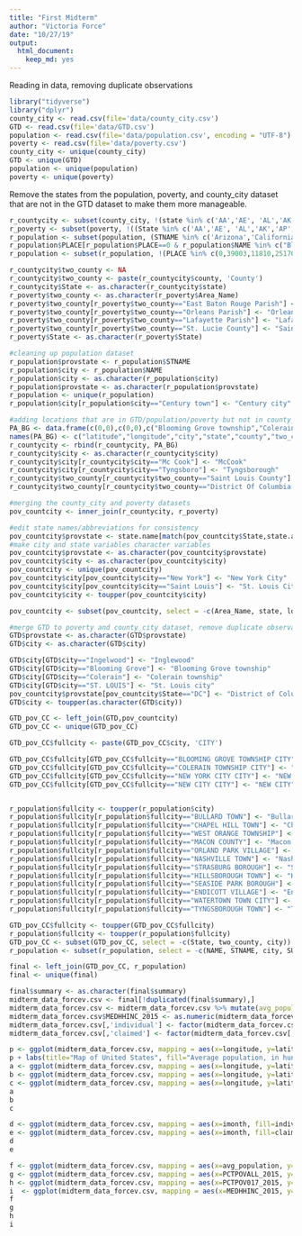 ```yaml
---
title: "First Midterm"
author: "Victoria Force"
date: "10/27/19"
output: 
  html_document: 
    keep_md: yes
---
```

Reading in data, removing duplicate observations
```r
library("tidyverse")
library("dplyr")
county_city <- read.csv(file='data/county_city.csv')
GTD <- read.csv(file='data/GTD.csv')
population <- read.csv(file='data/population.csv', encoding = "UTF-8")
poverty <- read.csv(file='data/poverty.csv')
county_city <- unique(county_city)
GTD <- unique(GTD)
population <- unique(population)
poverty <- unique(poverty)
```


Remove the states from the population, poverty, and county_city dataset that are not in the GTD dataset to make them more manageable.
```r
r_countycity <- subset(county_city, !(state %in% c('AA','AE', 'AL','AK','AP','AR','AS','DE','FM','GU','HI','KY','MD','ME','MH','MT','MP','OK','PR','PW','RI','SD','WI','WY','UT','VI','VT')))
r_poverty <- subset(poverty, !((State %in% c('AA','AE', 'AL','AK','AP','AR','AS','DE','FM','GU','HI','KY','MD','ME','MH','MT','MP','OK','PR','PW','RI','SD','WI','WY','UT','VI','VT'))))
r_population <- subset(population, (STNAME %in% c('Arizona','California','Colorado','Connecticut','Florida','Georgia','Idaho','Illinois','Indiana','Iowa','Kansas','Louisiana','Massachusetts','Michigan','Minnesota','Mississippi','Missouri','Nebraska','Nevada','New Hampshire','New Jersey','New Mexico','New York','North Carolina','North Dakota','Ohio','Oregon','Pennsylvania','South Carolina','Tennessee','Texas','Virginia','Washington','West Virginia','District of Columbia')))
r_population$PLACE[r_population$PLACE==0 & r_population$NAME %in% c("Blooming Grove township","Colerain township","Macon County","West Orange township","Tyngsborough town","Indianapolis city")] <- 1
r_population <- subset(r_population, !(PLACE %in% c(0,39003,11810,25170,99990)))
```

```r
r_countycity$two_county <- NA
r_countycity$two_county <- paste(r_countycity$county, 'County')
r_countycity$State <- as.character(r_countycity$state)
r_poverty$two_county <- as.character(r_poverty$Area_Name)
r_poverty$two_county[r_poverty$two_county=="East Baton Rouge Parish"] <- "East Baton Rouge County"
r_poverty$two_county[r_poverty$two_county=="Orleans Parish"] <- "Orleans County"
r_poverty$two_county[r_poverty$two_county=="Lafayette Parish"] <- "Lafayette County"
r_poverty$two_county[r_poverty$two_county=="St. Lucie County"] <- "Saint Lucie County"
r_poverty$State <- as.character(r_poverty$State)
```

```r
#cleaning up population dataset
r_population$provstate <- r_population$STNAME
r_population$city <- r_population$NAME
r_population$city <- as.character(r_population$city)
r_population$provstate <- as.character(r_population$provstate)
r_population <- unique(r_population)
r_population$city[r_population$city=="Century town"] <- "Century city"
```

```r
#adding locations that are in GTD/population/poverty but not in county_city into count_city
PA_BG <- data.frame(c(0,0),c(0,0),c("Blooming Grove township","Colerain township"),c("PA","PA"),c("Pike","Lancaster"), c("Pike County","Lancaster County"),c("PA","PA"))
names(PA_BG) <- c("latitude","longitude","city","state","county","two_county","State")
r_countycity <- rbind(r_countycity, PA_BG)
r_countycity$city <- as.character(r_countycity$city)
r_countycity$city[r_countycity$city=="Mc Cook"] <- "McCook"
r_countycity$city[r_countycity$city=="Tyngsboro"] <- "Tyngsborough"
r_countycity$two_county[r_countycity$two_county=="Saint Louis County"] <- "St. Louis County"
r_countycity$two_county[r_countycity$two_county=="District Of Columbia County"] <- "District of Columbia"
```

```r
#merging the county_city and poverty datasets
pov_countcity <- inner_join(r_countycity, r_poverty)

#edit state names/abbreviations for consistency
pov_countcity$provstate <- state.name[match(pov_countcity$State,state.abb)]
#make city and state variables character variables
pov_countcity$provstate <- as.character(pov_countcity$provstate)
pov_countcity$city <- as.character(pov_countcity$city)
pov_countcity <- unique(pov_countcity)
pov_countcity$city[pov_countcity$city=="New York"] <- "New York City"
pov_countcity$city[pov_countcity$city=="Saint Louis"] <- "St. Louis City"
pov_countcity$city <- toupper(pov_countcity$city)
```

```r
pov_countcity <- subset(pov_countcity, select = -c(Area_Name, state, longitude, latitude))
```

```r
#merge GTD to poverty and county_city dataset, remove duplicate observations.
GTD$provstate <- as.character(GTD$provstate)
GTD$city <- as.character(GTD$city)
```

```r
GTD$city[GTD$city=="Ingelwood"] <- "Inglewood"
GTD$city[GTD$city=="Blooming Grove"] <- "Blooming Grove township"
GTD$city[GTD$city=="Colerain"] <- "Colerain township"
GTD$city[GTD$city=="ST. LOUIS"] <- "St. Louis city"
pov_countcity$provstate[pov_countcity$State=="DC"] <- "District of Columbia"
GTD$city <- toupper(as.character(GTD$city))
```

```r
GTD_pov_CC <- left_join(GTD,pov_countcity)
GTD_pov_CC <- unique(GTD_pov_CC)
```

```r
GTD_pov_CC$fullcity <- paste(GTD_pov_CC$city, 'CITY')
```

```r
GTD_pov_CC$fullcity[GTD_pov_CC$fullcity=="BLOOMING GROVE TOWNSHIP CITY"] <- "BLOOMING GROVE TOWNSHIP"
GTD_pov_CC$fullcity[GTD_pov_CC$fullcity=="COLERAIN TOWNSHIP CITY"] <- "COLERAIN TOWNSHIP"
GTD_pov_CC$fullcity[GTD_pov_CC$fullcity=="NEW YORK CITY CITY"] <- "NEW YORK CITY"
GTD_pov_CC$fullcity[GTD_pov_CC$fullcity=="NEW CITY CITY"] <- "NEW CITY"


r_population$fullcity <- toupper(r_population$city)
r_population$fullcity[r_population$fullcity=="BULLARD TOWN"] <- "Bullard city"
r_population$fullcity[r_population$fullcity=="CHAPEL HILL TOWN"] <- "Chapel Hill city"
r_population$fullcity[r_population$fullcity=="WEST ORANGE TOWNSHIP"] <- "West Orange city"
r_population$fullcity[r_population$fullcity=="MACON COUNTY"] <- "Macon city"
r_population$fullcity[r_population$fullcity=="ORLAND PARK VILLAGE"] <- "Orland Park city"
r_population$fullcity[r_population$fullcity=="NASHVILLE TOWN"] <- "Nashville city"
r_population$fullcity[r_population$fullcity=="STRASBURG BOROUGH"] <- "Strasburg city"
r_population$fullcity[r_population$fullcity=="HILLSBOROUGH TOWN"] <- "Hillsborough city"
r_population$fullcity[r_population$fullcity=="SEASIDE PARK BOROUGH"] <- "Seaside Park city"
r_population$fullcity[r_population$fullcity=="ENDICOTT VILLAGE"] <- "Endicott city"
r_population$fullcity[r_population$fullcity=="WATERTOWN TOWN CITY"] <- "Watertown city"
r_population$fullcity[r_population$fullcity=="TYNGSBOROUGH TOWN"] <- "Tyngsborough city"
```

```r
GTD_pov_CC$fullcity <- toupper(GTD_pov_CC$fullcity)
r_population$fullcity <- toupper(r_population$fullcity)
GTD_pov_CC <- subset(GTD_pov_CC, select = -c(State, two_county, city))
r_population <- subset(r_population, select = -c(NAME, STNAME, city, SUMLEV, STATE, COUNTY, PLACE))

```

```r
final <- left_join(GTD_pov_CC, r_population)
final <- unique(final)
```

```r
final$summary <- as.character(final$summary)
midterm_data_forcev.csv <- final[!duplicated(final$summary),]
midterm_data_forcev.csv <- midterm_data_forcev.csv %>% mutate(avg_population = ((POPESTIMATE2013 + POPESTIMATE2014 + POPESTIMATE2015 + POPESTIMATE2016)/4)/100, casualties = nkill + nwound)
midterm_data_forcev.csv$MEDHHINC_2015 <- as.numeric(midterm_data_forcev.csv$MEDHHINC_2015)
midterm_data_forcev.csv[,'individual'] <- factor(midterm_data_forcev.csv[,'individual'])
midterm_data_forcev.csv[,'claimed'] <- factor(midterm_data_forcev.csv[,'claimed'])
```

```r
p <- ggplot(midterm_data_forcev.csv, mapping = aes(x=longitude, y=latitude, color=avg_population)) + geom_point(alpha = (1/4), size = 2)
p + labs(title="Map of United States", fill="Average population, in hundreds")
a <- ggplot(midterm_data_forcev.csv, mapping = aes(x=longitude, y=latitude, color=PCTPOVALL_2015)) + geom_point(alpha = (1/4), size = 2)
b <- ggplot(midterm_data_forcev.csv, mapping = aes(x=longitude, y=latitude, color=PCTPOV017_2015)) + geom_point(alpha = (1/4), size = 2)
c <- ggplot(midterm_data_forcev.csv, mapping = aes(x=longitude, y=latitude, color=MEDHHINC_2015)) + geom_point(alpha = (1/4), size = 2)
a
b
c
```

```r
d <- ggplot(midterm_data_forcev.csv, mapping = aes(x=imonth, fill=individual)) + geom_bar(stat="count", position="stack")
e <- ggplot(midterm_data_forcev.csv, mapping = aes(x=imonth, fill=claimed)) + geom_bar(stat="count", position="stack")
d
e
```

```r
f <- ggplot(midterm_data_forcev.csv, mapping = aes(x=avg_population, y=casualties)) + geom_point(alpha = (1/4), size = 2)
g <- ggplot(midterm_data_forcev.csv, mapping = aes(x=PCTPOVALL_2015, y=casualties)) + geom_point(alpha = (1/4), size = 2)
h <- ggplot(midterm_data_forcev.csv, mapping = aes(x=PCTPOV017_2015, y=casualties)) + geom_point(alpha = (1/4), size = 2)
i  <- ggplot(midterm_data_forcev.csv, mapping = aes(x=MEDHHINC_2015, y=casualties)) + geom_point(alpha = (1/4), size = 2)
f
g
h
i
```